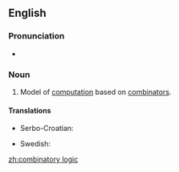 ==English==

{{wikipedia}}

===Pronunciation===
* {{audio|en-us-combinatory logic.ogg|Audio (US)}}

===Noun===
{{en-noun|-}}

# {{context|computer science|lang=en}} Model of [[computation]] based on [[combinator]]s.

====Translations====
{{trans-top|model of computation}}
* Serbo-Croatian: {{t-|sh|kombinatorna logika|f}}
{{trans-mid}}
* Swedish: {{t-|sv|kombinatorisk logik}}
{{trans-bottom}}

[[zh:combinatory logic]]